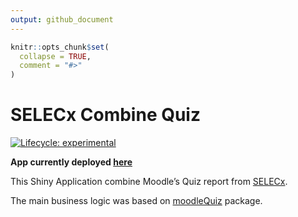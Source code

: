 ```yaml
---
output: github_document
---
```


<!-- README.md is generated from README.Rmd. Please edit that file -->

```r
knitr::opts_chunk$set(
  collapse = TRUE,
  comment = "#>"
)
```

# SELECx Combine Quiz

<!-- badges: start -->

[![Lifecycle: experimental](https://img.shields.io/badge/lifecycle-experimental-orange.svg)](https://lifecycle.r-lib.org/articles/stages.html#experimental)

<!-- badges: end -->

**App currently deployed [here](https://si-physio-intern.shinyapps.io/SELECx_combine_quiz/)**

This Shiny Application combine Moodle's Quiz report from [SELECx](http://selecx.si.mahidol.ac.th).

The main business logic was based on [moodleQuiz](https://github.com/Lightbridge-AI/moodleQuiz) package.
